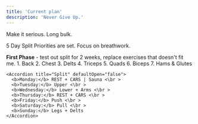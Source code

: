 ```yaml
---
title: 'Current plan'
description: 'Never Give Up.'
---
```


<Update label="11/22/2024" description="version 1.0">
  Make it serious. Long bulk.

  5 Day Split
  Priorities are set.
  Focus on breathwork.

  <Note>  
    <b>First Phase</b> - test out split for 2 weeks, replace exercises that doesn't fit me.
  </Note>
  <AccordionGroup>
    <Accordion title="Priorities" defaultOpen={false}>
      1. Back
      2. Chest
      3. Delts
      4. Triceps
      5. Quads
      6. Biceps
      7. Hams & Glutes
    </Accordion>

    <Accordion title="Split" defaultOpen="false">
      <b>Monday:</b> REST + CARS | Sauna <\br >
      <b>Tuesday:</b> Upper <\br >
      <b>Wednesday:</b> Lower + Arms <\br >
      <b>Thursday:</b> REST + CARS <\br >
      <b>Friday:</b> Push <\br >
      <b>Saturday:</b> Pull <\br >
      <b>Sunday:</b> Legs + Delts
    </Accordion>
  </AccordionGroup>
</Update>